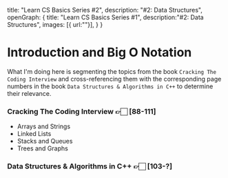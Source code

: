   title: "Learn CS Basics Series #2",
  description: "#2: Data Structures",
    openGraph: {
    title: "Learn CS Basics Series #1",
    description:"#2: Data Structures",
    images: [{ url:""}],
  }
}

# Introduction and Big O Notation

What I'm doing here is segmenting the topics from the book `Cracking The Coding Interview` and cross-referencing them with the corresponding page numbers in the book `Data Structures & Algorithms in C++` to determine their relevance.

### **Cracking The Coding Interview** 👉🏻 [88-111]
  - Arrays and Strings
  - Linked Lists
  - Stacks and Queues
  - Trees and Graphs

### **Data Structures & Algorithms in C++** 👉🏻 [103-?]
